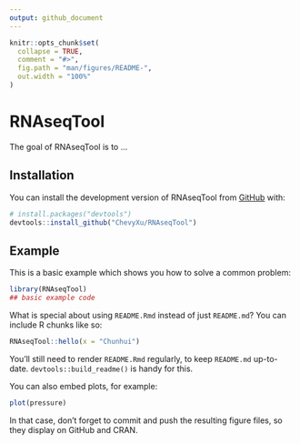 ```yaml
---
output: github_document
---
```


<!-- README.md is generated from README.Rmd. Please edit that file -->

```r
knitr::opts_chunk$set(
  collapse = TRUE,
  comment = "#>",
  fig.path = "man/figures/README-",
  out.width = "100%"
)
```

# RNAseqTool

<!-- badges: start -->
<!-- badges: end -->

The goal of RNAseqTool is to ...

## Installation

You can install the development version of RNAseqTool from [GitHub](https://github.com/) with:

``` r
# install.packages("devtools")
devtools::install_github("ChevyXu/RNAseqTool")
```

## Example

This is a basic example which shows you how to solve a common problem:

```r
library(RNAseqTool)
## basic example code
```

What is special about using `README.Rmd` instead of just `README.md`? You can include R chunks like so:

```r
RNAseqTool::hello(x = "Chunhui")
```

You'll still need to render `README.Rmd` regularly, to keep `README.md` up-to-date. `devtools::build_readme()` is handy for this.

You can also embed plots, for example:

```r
plot(pressure)
```

In that case, don't forget to commit and push the resulting figure files, so they display on GitHub and CRAN.
